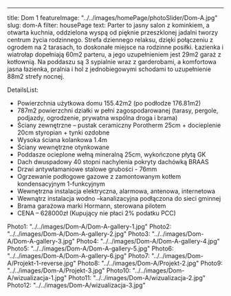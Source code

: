 ---

title: Dom 1
featureImage: "../../images/homePage/photoSlider/Dom-A.jpg"
slug: dom-A
filter: housePage
text: Parter to jasny salon z kominkiem, a otwarta kuchnia, oddzielona wyspą od pięknie przeszklonej jadalni tworzy centrum życia rodzinnego. Strefa dziennego relaksu, dzięki połączeniu z ogrodem na 2 tarasach, to doskonałe miejsce na rodzinne posiłki. Łazienka i wiatrołap dopełniają 60m2 parteru, a jego uzupełnieniem jest 29m2 garaż z kotłownią. Na poddaszu są 3 sypialnie wraz z garderobami, a komfortowa jasna łazienka, pralnia i hol z jednobiegowymi schodami to uzupełnienie 88m2 strefy nocnej.

DetailsList:

- Powierzchnia użytkowa domu 155.42m2 (po podłodze 176.81m2)
- 787m2 powierzchni działki w pełni zagospodarowanej (tarasy, pergole, podjazdy, ogrodzenie, prywatna wspólna droga i brama)
- Ściany zewnętrzne – pustak ceramiczny Porotherm 25cm + docieplenie 20cm styropian + tynki ozdobne
- Wysoka ściana kolankowa 1.4m
- Ściany wewnętrzne otynkowane
- Poddasze ocieplone wełną mineralną 25cm, wykończone płytą GK
- Dach dwuspadowy 40 stopni nachylenia pokryty dachówką BRAAS
- Drzwi antywłamaniowe stalowe grubości - 76mm
- Ogrzewanie podłogowe gazowe z zamontowanym kotłem kondensacyjnym 1-funkcyjnym
- Wewnętrzna instalacja elektryczna, alarmowa, antenowa, internetowa
- Wewnątrz instalacja wodno –kanalizacyjna podłączona do sieci gminnej
- Brama garażowa marki Hormann, sterowana pilotem
- CENA – 628000zł (Kupujący nie płaci 2% podatku PCC)

Photo1: "../../images/Dom-A/Dom-A-gallery-1.jpg"
Photo2: "../../images/Dom-A/Dom-A-gallery-2.jpg"
Photo3: "../../images/Dom-A/Dom-A-gallery-3.jpg"
Photo4: "../../images/Dom-A/Dom-A-gallery-4.jpg"
Photo5: "../../images/Dom-A/Dom-A-gallery-5.jpg"
Photo6: "../../images/Dom-A/Dom-A-gallery-6.jpg"
Photo7: "../../images/Dom-A/Projekt-1-reverse.jpg"
Photo8: "../../images/Dom-A/Projekt-2.jpg"
Photo9: "../../images/Dom-A/Projekt-3.jpg"
Photo10: "../../images/Dom-A/wizualizacja-1.jpg"
Photo11: "../../images/Dom-A/wizualizacja-2.jpg"
Photo12: "../../images/Dom-A/wizualizacja-3.jpg"
